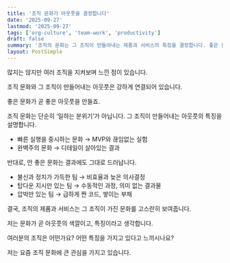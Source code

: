 ```yaml
---
title: '조직 문화가 아웃풋을 결정합니다'
date: '2025-09-27'
lastmod: '2025-09-27'
tags: ['org-culture', 'team-work', 'productivity']
draft: false
summary: '조직의 문화는 그 조직이 만들어내는 제품과 서비스의 특징을 결정합니다. 좋은 문화가 좋은 제품을 만듭니다.'
layout: PostSimple
---
```


많지는 않지만 여러 조직을 지켜보며 느낀 점이 있습니다.

조직 문화와 그 조직이 만들어내는 아웃풋은
강하게 연결되어 있습니다.

좋은 문화가 곧 좋은 아웃풋을 만들죠.

조직 문화는 단순히 ‘일하는 분위기’가 아닙니다.
그 조직이 만들어내는 아웃풋의 특징을 설명합니다.

- 빠른 실행을 중시하는 문화 → MVP와 끊임없는 실험
- 완벽주의 문화 → 디테일이 살아있는 결과

반대로, 안 좋은 문화는 결과에도 그대로 드러납니다.

- 불신과 정치가 가득한 팀 → 비효율과 늦은 의사결정
- 탑다운 지시만 있는 팀 → 수동적인 과정, 의미 없는 결과물
- 압박만 있는 팀 → 급하게 짠 코드, 쌓이는 부채

결국, 조직의 제품과 서비스는
그 조직이 가진 문화를 고스란히 보여줍니다.

저는 문화가 곧 아웃풋의 색깔이고,
특징이라고 생각합니다.

여러분의 조직은 어떤가요?
어떤 특징을 가지고 있다고 느끼시나요?

저는 요즘 조직 문화에 큰 관심을 가지고 있습니다.
